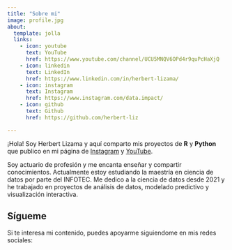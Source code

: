 ```yaml
---
title: "Sobre mi"
image: profile.jpg
about:
  template: jolla
  links:
    - icon: youtube
      text: YouTube
      href: https://www.youtube.com/channel/UCU5MNQV6OPd4r9quPcHaXjQ
    - icon: linkedin
      text: LinkedIn
      href: https://www.linkedin.com/in/herbert-lizama/
    - icon: instagram
      text: Instagram
      href: https://www.instagram.com/data.impact/
    - icon: github
      text: Github
      href: https://github.com/herbert-liz

---
```


¡Hola! Soy Herbert Lizama y aquí comparto mis proyectos de **R** y **Python** que publico en mi página de [Instagram](https://www.instagram.com/data.impact/) y [YouTube](https://www.youtube.com/channel/UCU5MNQV6OPd4r9quPcHaXjQ).

Soy actuario de profesión y me encanta enseñar y compartir conocimientos. Actualmente estoy estudiando la maestría en ciencia de datos por parte del INFOTEC. Me dedico a la ciencia de datos desde 2021 y he trabajado en proyectos de análisis de datos, modelado predictivo y visualización interactiva.

## Sígueme
Si te interesa mi contenido, puedes apoyarme siguiendome en mis redes sociales: